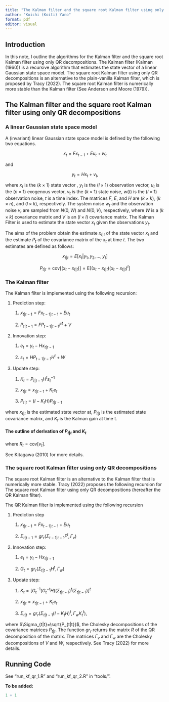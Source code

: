 ```yaml
---
title: "The Kalman filter and the square root Kalman filter using only QR decompositions"
author: "Koichi (Koiti) Yano"
format: pdf
editor: visual
---
```


## Introduction

In this note, I outline the algorithms for the Kalman filter and the square root Kalman filter using only QR decompositions. The Kalman filter (Kalman (1960)) is a recursive algorithm that estimates the state vector of a linear Gaussian state space model. The square root Kalman filter using only QR decompositions is an alternative to the plain-vanilla Kalman filter, which is proposed by Tracy (2022). The square root Kalman filter is numerically more stable than the Kalman filter (See Anderson and Moore (1979)).

## The Kalman filter and the square root Kalman filter using only QR decompositions

### A linear Gaussian state space model

A (invariant) linear Gaussian state space model is defined by the following two equations.

$$
x_t=Fx_{t-1} + E u_t + w_t
$$

and

$$y_t=Hx_t+v_t,$$

where $x_t$ is the $(k \times 1)$ state vector , $y_t$ is the $(l \times 1)$ observation vector, $u_t$ is the $(n \times 1)$ exogenous vector, $v_t$ is the $(k \times 1)$ state noise, $w(t)$ is the $(l \times 1)$ observation noise, $t$ is a time index. The matrices $F$, $E$, and $H$ are $(k \times k)$, $(k \times n)$, and $(l \times k)$, respectively. The system noise $w_t$ and the observation noise $v_t$ are sampled from $N(0, W)$ and $N(0,V)$, respectively, where $W$ is a $(k \times k)$ covariance matrix and $V$ is an $(l \times l)$ covariance matrix. The Kalman Filter is used to estimate the state vector $x_t$ given the observations $y_t$.

The aims of the problem obtain the estimate $x_{t|t}$ of the state vector $x_t$ and the estimate $P_{t}$ of the covariance matrix of the $x_t$ at time $t$. The two estimates are defined as follows:

$$
x_{t|t} = E[x_t|y_1, y_2, \ldots, y_t]
$$

$$ 
P_{t|t} = \text{cov}\bigl[ (x_t - x_{t|t}) \bigr] = \text{E}\bigl[(x_t - x_{t|t})(x_t - x_{t|t})^t \bigr]
$$

### The Kalman filter

The Kalman filter is implemented using the following recursion:

1.  Prediction step:

    1.  $x_{t|t-1} = F x_{t-1|t-1} + E u_t$

    2.  $P_{t|t-1} = F P_{t-1|t-1} F^t + V$

2.  Innovation step:

    1.  $e_t = y_t - H x_{t|t-1}$

    2.  $s_t = H P_{t-1|t-1}H^t + W$

3.  Update step:

    1.  $K_t=P_{t|t-1} H^t s_t^{-1}$

    2.  $x_{t|t} = x_{t|t-1} + K_t e_t$

    3.  $P_{t|t} = (I - K_t H) P_{t|t-1}$

where $x_{t|t}$ is the estimated state vector at, $P_{t|t}$ is the estimated state covariance matrix, and $K_t$ is the Kalman gain at time t. 

#### The outline of derivation of $P_{t|t}$ and $K_t$

\begin{align*}
P_{t|t} &= \text{cov}\bigl[ x_t - x_{t|t} \bigr] \\
P_{t|t} &= \text{cov}\bigl[ x_t - \bigl( x_{t|t-1} + K_t e_t \bigr) \bigr] \\
P_{t|t} &= \text{cov}\bigl[ x_t - \bigl( x_{t|t-1} + K_t (y_t - H x_{t|t-1}) \bigr) \bigr] \\
P_{t|t} &= \text{cov}\bigl[ x_t - \bigl( x_{t|t-1} + K_t (Hx_t+v_t - H x_{t|t-1}) \bigr) \bigr] \\
P_{t|t} &= \text{cov}\bigl[ (I - K_t H)(x_t - x_{t|t-1}) - K_t v_t)\bigr] \\
P_{t|t} &= (I - K_t H) \text{cov}\bigl[(x_t - x_{t|t-1}) \bigr] {(I - K_t H)}^t + K_t \text{cov}\bigl[v_t \bigr] K_t^t \\
P_{t|t} &= (I - K_t H) P_{t|t-1} {(I - K_t H)}^t + K_t R_t K_t^t,
\end{align*}
where $R_t = \text{cov}\bigl[v_t \bigr]$.

\begin{align*}
&P_{t|t} = P_{t|t-1} - K_t H P_{t|t-1} -  P_{t|t-1} H^t {K_t}^t + K_t R K_t^t \\
&\frac{\partial tr(P_{t|t})}{\partial K_t} = -2 {(H P_{t|t-1})}^t + 2 K_t S_t = 0 \\
&K_t = P_{t|t-1} H^t S_t^{-1},
\end{align*}

See Kitagawa (2010) for more details.

### The square root Kalman filter using only QR decompositions

The square root Kalman filter is an alternative to the Kalman filter that is numerically more stable. Tracy (2022) proposes the following recursion for The square root Kalman filter using only QR decompositions (hereafter the QR Kalman filter).

The QR Kalman filter is implemented using the following recursion

1.  Prediction step

    1.  $x_{t|t-1} = F x_{t-1|t-1} + E u_t$

    2.  $\Sigma_{t|t-1} = gr_r(\Sigma_{t-1|t-1} F^t, \Gamma_v)$

2.  Innovation step:

    1.  $e_t = y_t - H x_{t|t-1}$

    2.  $G_t = gr_r (\Sigma_{t|t-1} H^t, \Gamma_w)$

3.  Update step:

    1.  $K_t={[G_t^{-1} (G_t^{-t} H) {(\Sigma_{t|t-1})}^t(\Sigma_{t|t-1})]}^t$

    2.  $x_{t|t} = x_{t|t-1} + K_t e_t$

    3.  $\Sigma_{t|t} = gr_r(\Sigma_{t|t-1}{(I - K_t H)}^t, \Gamma_w {K_t}^t),$

where $\Sigma_{t|t}=\sqrt{P_{t|t}}$, the Cholesky decompositions of the covariance matrices $P_{t|t}$. The function $gr_r$ returns the matrix $R$ of the QR decomposition of the matrix. The matrices $\Gamma_v$ and $\Gamma_w$ are the Cholesky decompositions of $V$ and $W$, respectively. See Tracy (2022) for more details.

## Running Code

See "run_kf_qr_1.R" and "run_kf_qr_2.R" in "tools/".

**To be added:**

```r
1 + 1
```
